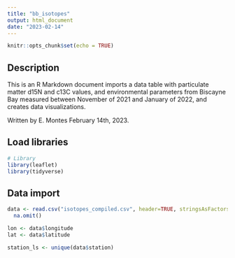```yaml
---
title: "bb_isotopes"
output: html_document
date: "2023-02-14"
---
```


```r
knitr::opts_chunk$set(echo = TRUE)
```

## Description

This is an R Markdown document imports a data table with particulate matter d15N and c13C values, and environmental parameters from Biscayne Bay measured between November of 2021 and January of 2022, and creates data visualizations.

Written by E. Montes
February 14th, 2023.

## Load libraries

```r
# Library
library(leaflet)
library(tidyverse)
```

## Data import

```r
data <- read.csv("isotopes_compiled.csv", header=TRUE, stringsAsFactors=FALSE, fileEncoding="latin1") %>%
  na.omit()

lon <- data$longitude
lat <- data$latitude

station_ls <- unique(data$station)
```

